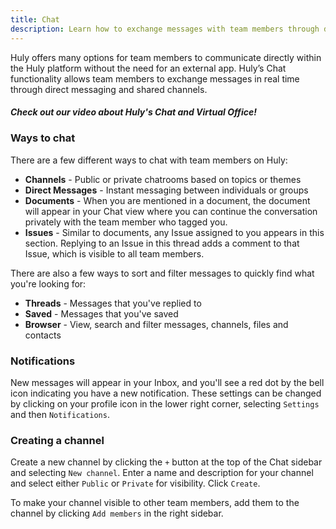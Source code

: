 ```yaml
---
title: Chat
description: Learn how to exchange messages with team members through direct messages, group chats, channels and comments.
---
```



Huly offers many options for team members to communicate directly within the Huly platform without the need for an external app. Huly’s Chat functionality allows team members to exchange messages in real time through direct messaging and shared channels.

##### *Check out our video about Huly's Chat and Virtual Office!*
<YouTube id='I_ABiXcgMNw' />

### Ways to chat

There are a few different ways to chat with team members on Huly:
* **Channels** - Public or private chatrooms based on topics or themes
* **Direct Messages** - Instant messaging between individuals or groups
* **Documents** - When you are mentioned in a document, the document will appear in your Chat view where you can continue the conversation privately with the team member who tagged you.
* **Issues** - Similar to documents, any Issue assigned to you appears in this section. Replying to an Issue in this thread adds a comment to that Issue, which is visible to all team members.

There are also a few ways to sort and filter messages to quickly find what you're looking for:
* **Threads** - Messages that you've replied to
* **Saved** - Messages that you've saved
* **Browser** - View, search and filter messages, channels, files and contacts

### Notifications

New messages will appear in your Inbox, and you'll see a red dot by the bell icon indicating you have a new notification. These settings can be changed by clicking on your profile icon in the lower right corner, selecting `Settings` and then `Notifications`.

### Creating a channel

Create a new channel by clicking the `+` button at the top of the Chat sidebar and selecting `New channel`. Enter a name and description for your channel and select either `Public` or `Private` for visibility. Click `Create`.

To make your channel visible to other team members, add them to the channel by clicking `Add members` in the right sidebar.